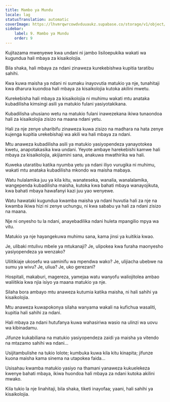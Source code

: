 ```yaml
---
title: Mambo ya Mundu
locale: lag
statusTranslation: automatic
coverImage: https://lhvmrqwrcowdvduuaukz.supabase.co/storage/v1/object/public/strapi-uploads/small_cover-tratado-de-psicologia-revolucionaria.webp-5e15e1cec4e0ebebcde5d7fc7565d8fd.webp
sidebar:
    label: 9. Mambo ya Mundu
    order: 9
---
```

Kujitazama mwenyewe kwa undani ni jambo lisiloepukika wakati wa kugundua hali mbaya za kisaikolojia.

Bila shaka, hali mbaya za ndani zinaweza kurekebishwa kupitia taratibu sahihi.

Kwa kuwa maisha ya ndani ni sumaku inayovutia matukio ya nje, tunahitaji kwa dharura kuondoa hali mbaya za kisaikolojia kutoka akilini mwetu.

Kurekebisha hali mbaya za kisaikolojia ni muhimu wakati mtu anataka kubadilisha kimsingi asili ya matukio fulani yasiyotakikana.

Kubadilisha uhusiano wetu na matukio fulani inawezekana ikiwa tunaondoa hali za kisaikolojia zisizo na maana ndani yetu.

Hali za nje zenye uharibifu zinaweza kuwa zisizo na madhara na hata zenye kujenga kupitia urekebishaji wa akili wa hali mbaya za ndani.

Mtu anaweza kubadilisha asili ya matukio yasiyopendeza yanayotokea kwetu, anapotakasika kwa undani. Yeyote ambaye harekebishi kamwe hali mbaya za kisaikolojia, akijiamini sana, anakuwa mwathirika wa hali.

Kuweka utaratibu katika nyumba yetu ya ndani iliyo vurugika ni muhimu, wakati mtu anataka kubadilisha mkondo wa maisha mabaya.

Watu hulalamika juu ya kila kitu, wanateseka, wanalia, wanalalamika, wangependa kubadilisha maisha, kutoka kwa bahati mbaya wanayojikuta, kwa bahati mbaya hawafanyi kazi juu yao wenyewe.

Watu hawataki kugundua kwamba maisha ya ndani huvutia hali za nje na kwamba ikiwa hizi ni zenye uchungu, ni kwa sababu ya hali za ndani zisizo na maana.

Nje ni onyesho tu la ndani, anayebadilika ndani huleta mpangilio mpya wa vitu.

Matukio ya nje hayangekuwa muhimu sana, kama jinsi ya kuitikia kwao.

Je, ulibaki mtulivu mbele ya mtukanaji? Je, ulipokea kwa furaha maonyesho yasiyopendeza ya wenzako?

Uliitikiaje ukosefu wa uaminifu wa mpendwa wako? Je, ulijiacha ubebwe na sumu ya wivu? Je, uliua? Je, uko gerezani?

Hospitali, makaburi, magereza, yamejaa watu wanyofu waliojitolea ambao waliitikia kwa njia isiyo ya maana matukio ya nje.

Silaha bora ambayo mtu anaweza kutumia katika maisha, ni hali sahihi ya kisaikolojia.

Mtu anaweza kuwapokonya silaha wanyama wakali na kufichua wasaliti, kupitia hali sahihi za ndani.

Hali mbaya za ndani hutufanya kuwa wahasiriwa wasio na ulinzi wa uovu wa kibinadamu.

Jifunze kukabiliana na matukio yasiyopendeza zaidi ya maisha ya vitendo na mtazamo sahihi wa ndani...

Usijitambulishe na tukio lolote; kumbuka kuwa kila kitu kinapita; jifunze kuona maisha kama sinema na utapokea faida...

Usisahau kwamba matukio yasiyo na thamani yanaweza kukuelekeza kwenye bahati mbaya, ikiwa huondoa hali mbaya za ndani kutoka akilini mwako.

Kila tukio la nje linahitaji, bila shaka, tiketi inayofaa; yaani, hali sahihi ya kisaikolojia.

